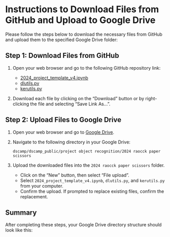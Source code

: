 # Instructions to Download Files from GitHub and Upload to Google Drive

Please follow the steps below to download the necessary files from GitHub and upload them to the specified Google Drive folder:

## Step 1: Download Files from GitHub

1. Open your web browser and go to the following GitHub repository link:

    - [2024_project_template_v4.ipynb](URL_TO_2024_project_template_v4.ipynb)
    - [dlutils.py](URL_TO_dlutils.py)
    - [kerutils.py](URL_TO_kerutils.py)

2. Download each file by clicking on the "Download" button or by right-clicking the file and selecting "Save Link As...".

## Step 2: Upload Files to Google Drive

1. Open your web browser and go to [Google Drive](https://drive.google.com/).

2. Navigate to the following directory in your Google Drive:

    ```
    dscamp/dscamp_public/project object recognition/2024 raocck paper scissors
    ```

3. Upload the downloaded files into the `2024 raocck paper scissors` folder. 

    - Click on the "New" button, then select "File upload".
    - Select `2024_project_template_v4.ipynb`, `dlutils.py`, and `kerutils.py` from your computer.
    - Confirm the upload. If prompted to replace existing files, confirm the replacement.

## Summary

After completing these steps, your Google Drive directory structure should look like this:





